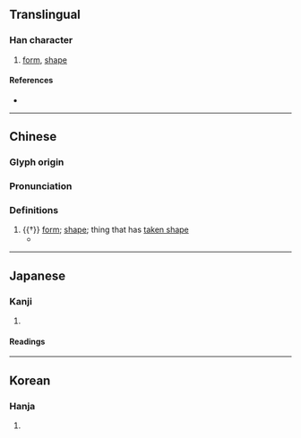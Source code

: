{{character info}}
{{character info|0xfa73}}
==Translingual==

===Han character===
{{Han char|rn=9|rad=人|as=06|sn=8|four=22200|canj=OMTN|ids=⿰亻刑}}

# [[form]], [[shape]]

====References====
* {{Han ref|kx=0101.080|dkj=00574|dj=0214.010|hdz=10143.140|uh=4F80|ud=20352|bh=CBB6|bd=52150}}

----

==Chinese==
{{zh-forms}}

===Glyph origin===
{{Han etym}}

===Pronunciation===
{{zh-pron
|m=xíng
|c=jing4
|mc=y
|oc=y
|ma=
|cat=n
}}

===Definitions===
{{zh-hanzi}}

# {{†}} [[form]]; [[shape]]; thing that has [[take shape|taken shape]]
#* {{zh-x|刑 者 侀{xíng} 也，侀{xíng} 者 成 也，一 成 而 不可 變，故 君子 盡心 焉。|Punishment may be compared to the body. The body is a complete thing; when once completed, there cannot be any subsequent change in it. Hence the wise man will do his utmost (in deciding on all these inflictions).|ref=Liji-L}}

----

==Japanese==

===Kanji===
{{ja-kanji|grade=|rs=人06}}

# {{rfdef|ja|sort=人06}}

====Readings====
{{ja-readings
|on=けい, きょう<きやう
|kun=なる
}}

----

==Korean==

===Hanja===
{{ko-hanja|hangeul=형|rv=hyeong|mr=hyŏng}}

# {{rfdef|ko|sort=人06}}